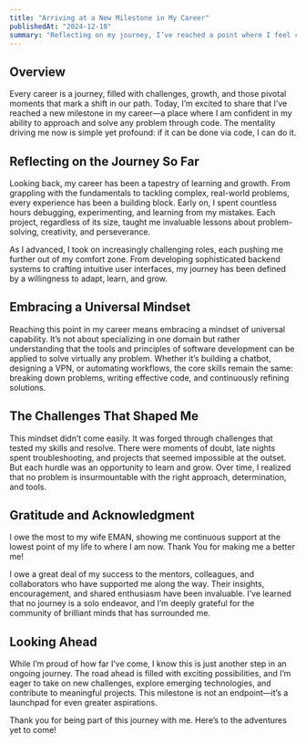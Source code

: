 ```yaml
---
title: "Arriving at a New Milestone in My Career"
publishedAt: "2024-12-18"
summary: "Reflecting on my journey, I’ve reached a point where I feel confident tackling any challenge. If it can be done via code, I can do it."
---
```


## Overview

Every career is a journey, filled with challenges, growth, and those pivotal moments that mark a shift in our path. Today, I’m excited to share that I’ve reached a new milestone in my career—a place where I am confident in my ability to approach and solve any problem through code. The mentality driving me now is simple yet profound: if it can be done via code, I can do it.

## Reflecting on the Journey So Far

Looking back, my career has been a tapestry of learning and growth. From grappling with the fundamentals to tackling complex, real-world problems, every experience has been a building block. Early on, I spent countless hours debugging, experimenting, and learning from my mistakes. Each project, regardless of its size, taught me invaluable lessons about problem-solving, creativity, and perseverance.

As I advanced, I took on increasingly challenging roles, each pushing me further out of my comfort zone. From developing sophisticated backend systems to crafting intuitive user interfaces, my journey has been defined by a willingness to adapt, learn, and grow.

## Embracing a Universal Mindset

Reaching this point in my career means embracing a mindset of universal capability. It’s not about specializing in one domain but rather understanding that the tools and principles of software development can be applied to solve virtually any problem. Whether it’s building a chatbot, designing a VPN, or automating workflows, the core skills remain the same: breaking down problems, writing effective code, and continuously refining solutions.

## The Challenges That Shaped Me

This mindset didn’t come easily. It was forged through challenges that tested my skills and resolve. There were moments of doubt, late nights spent troubleshooting, and projects that seemed impossible at the outset. But each hurdle was an opportunity to learn and grow. Over time, I realized that no problem is insurmountable with the right approach, determination, and tools.

## Gratitude and Acknowledgment

I owe the most to my wife EMAN, showing me continuous support at the lowest point of my life to where I am now. Thank You for making me a better me!

I owe a great deal of my success to the mentors, colleagues, and collaborators who have supported me along the way. Their insights, encouragement, and shared enthusiasm have been invaluable. I’ve learned that no journey is a solo endeavor, and I’m deeply grateful for the community of brilliant minds that has surrounded me.

## Looking Ahead

While I’m proud of how far I’ve come, I know this is just another step in an ongoing journey. The road ahead is filled with exciting possibilities, and I’m eager to take on new challenges, explore emerging technologies, and contribute to meaningful projects. This milestone is not an endpoint—it’s a launchpad for even greater aspirations.

Thank you for being part of this journey with me. Here’s to the adventures yet to come!
